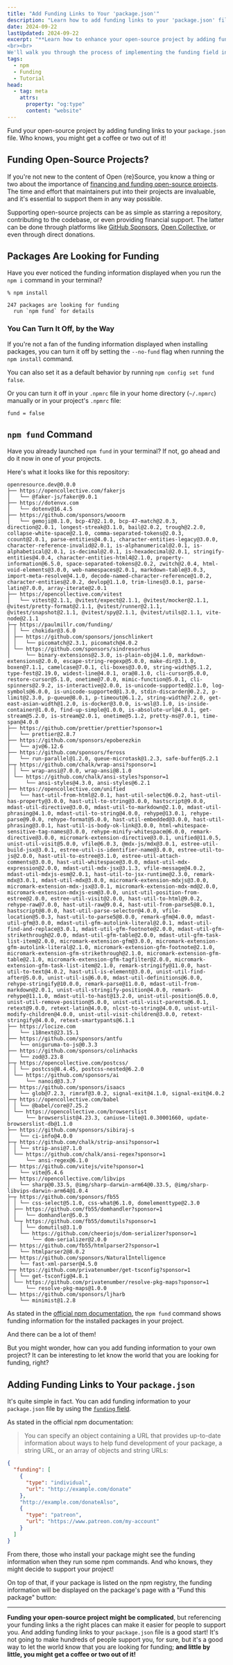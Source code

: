 ```yaml
---
title: "Add Funding Links to Your 'package.json'"
description: "Learn how to add funding links to your 'package.json' file to make it easier to support your open-source project."
date: 2024-09-22
lastUpdated: 2024-09-22
excerpt: "**Learn how to enhance your open-source project by adding funding links to your 'package.json'.** This guide highlights the importance of supporting maintainers and explores various ways contributors can provide financial assistance, including platforms like GitHub Sponsors and Open Collective. **By making your funding information visible, you can encourage users to support your project directly.**
<br><br>
We'll walk you through the process of implementing the funding field in your 'package.json', ensuring that your project is equipped to receive contributions. Whether it's a simple donation link or a Patreon page, letting the community know you're seeking support can make a difference. With just a few adjustments, you might find that your project receives the backing it deserves!"
tags:
  - npm
  - Funding
  - Tutorial
head:
  - tag: meta
    attrs:
      property: "og:type"
      content: "website"
---
```


<p class="lead">Fund your open-source project by adding funding links to your <code>package.json</code> file. Who knows, you might get a coffee or two out of it!</p>

## Funding Open-Source Projects?

If you're not new to the content of Open \{re\}Source, you know a thing or two about the importance of [financing and funding open-source projects](/guide/financing-open-source-projects). The time and effort that maintainers put into their projects are invaluable, and it's essential to support them in any way possible.

Supporting open-source projects can be as simple as starring a repository, contributing to the codebase, or even providing financial support. The latter can be done through platforms like [GitHub Sponsors](https://github.com/sponsors), [Open Collective](https://opencollective.com/), or even through direct donations.

## Packages Are Looking for Funding

Have you ever noticed the funding information displayed when you run the `npm i` command in your terminal?

```
% npm install

247 packages are looking for funding
  run `npm fund` for details
```

### You Can Turn It Off, by the Way

If you're not a fan of the funding information displayed when installing packages, you can turn it off by setting the `--no-fund` flag when running the `npm install` command.

You can also set it as a default behavior by running `npm config set fund false`.

Or you can turn it off in your `.npmrc` file in your home directory (`~/.npmrc`) manually or in your project's `.npmrc` file:

```
fund = false
```

## `npm fund` Command

Have you already launched `npm fund` in your terminal? If not, go ahead and do it now in one of your projects.

Here's what it looks like for this repository:

```
openresource.dev@0.0.0
├── https://opencollective.com/fakerjs
│   └── @faker-js/faker@9.0.1
├── https://dotenvx.com
│   └── dotenv@16.4.5
├── https://github.com/sponsors/wooorm
│   └── gemoji@8.1.0, bcp-47@2.1.0, bcp-47-match@2.0.3, direction@2.0.1, longest-streak@3.1.0, bail@2.0.2, trough@2.2.0, collapse-white-space@2.1.0, comma-separated-tokens@2.0.3, ccount@2.0.1, parse-entities@4.0.1, character-entities-legacy@3.0.0, character-reference-invalid@2.0.1, is-alphanumerical@2.0.1, is-alphabetical@2.0.1, is-decimal@2.0.1, is-hexadecimal@2.0.1, stringify-entities@4.0.4, character-entities-html4@2.1.0, property-information@6.5.0, space-separated-tokens@2.0.2, zwitch@2.0.4, html-void-elements@3.0.0, web-namespaces@2.0.1, markdown-table@3.0.3, import-meta-resolve@4.1.0, decode-named-character-reference@1.0.2, character-entities@2.0.2, devlop@1.1.0, trim-lines@3.0.1, parse-latin@7.0.0, array-iterate@2.0.1
├── https://opencollective.com/vitest
│   └── vitest@2.1.1, @vitest/expect@2.1.1, @vitest/mocker@2.1.1, @vitest/pretty-format@2.1.1, @vitest/runner@2.1.1, @vitest/snapshot@2.1.1, @vitest/spy@2.1.1, @vitest/utils@2.1.1, vite-node@2.1.1
├─┬ https://paulmillr.com/funding/
│ │ └── chokidar@3.6.0
│ ├── https://github.com/sponsors/jonschlinkert
│ │   └── picomatch@2.3.1, picomatch@4.0.2
│ └── https://github.com/sponsors/sindresorhus
│     └── binary-extensions@2.3.0, is-plain-obj@4.1.0, markdown-extensions@2.0.0, escape-string-regexp@5.0.0, make-dir@3.1.0, boxen@7.1.1, camelcase@7.0.1, cli-boxes@3.0.0, string-width@5.1.2, type-fest@2.19.0, widest-line@4.0.1, ora@8.1.0, cli-cursor@5.0.0, restore-cursor@5.1.0, onetime@7.0.0, mimic-function@5.0.1, cli-spinners@2.9.2, is-interactive@2.0.0, is-unicode-supported@2.1.0, log-symbols@6.0.0, is-unicode-supported@1.3.0, stdin-discarder@0.2.2, p-limit@2.3.0, p-queue@8.0.1, p-timeout@6.1.2, string-width@7.2.0, get-east-asian-width@1.2.0, is-docker@3.0.0, is-wsl@3.1.0, is-inside-container@1.0.0, find-up-simple@1.0.0, is-absolute-url@4.0.1, get-stream@5.2.0, is-stream@2.0.1, onetime@5.1.2, pretty-ms@7.0.1, time-span@4.0.0
├── https://github.com/prettier/prettier?sponsor=1
│   └── prettier@2.8.7
├── https://github.com/sponsors/epoberezkin
│   └── ajv@6.12.6
├── https://github.com/sponsors/feross
│   └── run-parallel@1.2.0, queue-microtask@1.2.3, safe-buffer@5.2.1
├─┬ https://github.com/chalk/wrap-ansi?sponsor=1
│ │ └── wrap-ansi@7.0.0, wrap-ansi@8.1.0
│ └── https://github.com/chalk/ansi-styles?sponsor=1
│     └── ansi-styles@4.3.0, ansi-styles@6.2.1
├── https://opencollective.com/unified
│   └── hast-util-from-html@2.0.1, hast-util-select@6.0.2, hast-util-has-property@3.0.0, hast-util-to-string@3.0.0, hastscript@9.0.0, mdast-util-directive@3.0.0, mdast-util-to-markdown@2.1.0, mdast-util-phrasing@4.1.0, mdast-util-to-string@4.0.0, rehype@13.0.1, rehype-parse@9.0.0, rehype-format@5.0.0, hast-util-embedded@3.0.0, hast-util-phrasing@3.0.1, hast-util-is-body-ok-link@3.0.0, html-whitespace-sensitive-tag-names@3.0.0, rehype-minify-whitespace@6.0.0, remark-directive@3.0.0, micromark-extension-directive@3.0.1, unified@11.0.5, unist-util-visit@5.0.0, vfile@6.0.3, @mdx-js/mdx@3.0.1, estree-util-build-jsx@3.0.1, estree-util-is-identifier-name@3.0.0, estree-util-to-js@2.0.0, hast-util-to-estree@3.1.0, estree-util-attach-comments@3.0.0, hast-util-whitespace@3.0.0, mdast-util-mdx-expression@2.0.0, mdast-util-mdx-jsx@3.1.3, vfile-message@4.0.2, mdast-util-mdxjs-esm@2.0.1, hast-util-to-jsx-runtime@2.3.0, remark-mdx@3.0.1, mdast-util-mdx@3.0.0, micromark-extension-mdxjs@3.0.0, micromark-extension-mdx-jsx@3.0.1, micromark-extension-mdx-md@2.0.0, micromark-extension-mdxjs-esm@3.0.0, unist-util-position-from-estree@2.0.0, estree-util-visit@2.0.0, hast-util-to-html@9.0.2, rehype-raw@7.0.0, hast-util-raw@9.0.4, hast-util-from-parse5@8.0.1, hastscript@8.0.0, hast-util-parse-selector@4.0.0, vfile-location@5.0.3, hast-util-to-parse5@8.0.0, remark-gfm@4.0.0, mdast-util-gfm@3.0.0, mdast-util-gfm-autolink-literal@2.0.1, mdast-util-find-and-replace@3.0.1, mdast-util-gfm-footnote@2.0.0, mdast-util-gfm-strikethrough@2.0.0, mdast-util-gfm-table@2.0.0, mdast-util-gfm-task-list-item@2.0.0, micromark-extension-gfm@3.0.0, micromark-extension-gfm-autolink-literal@2.1.0, micromark-extension-gfm-footnote@2.1.0, micromark-extension-gfm-strikethrough@2.1.0, micromark-extension-gfm-table@2.1.0, micromark-extension-gfm-tagfilter@2.0.0, micromark-extension-gfm-task-list-item@2.1.0, remark-stringify@11.0.0, hast-util-to-text@4.0.2, hast-util-is-element@3.0.0, unist-util-find-after@5.0.0, unist-util-is@6.0.0, mdast-util-definitions@6.0.0, rehype-stringify@10.0.0, remark-parse@11.0.0, mdast-util-from-markdown@2.0.1, unist-util-stringify-position@4.0.0, remark-rehype@11.1.0, mdast-util-to-hast@13.2.0, unist-util-position@5.0.0, unist-util-remove-position@5.0.0, unist-util-visit-parents@6.0.1, retext@9.0.0, retext-latin@4.0.0, nlcst-to-string@4.0.0, unist-util-modify-children@4.0.0, unist-util-visit-children@3.0.0, retext-stringify@4.0.0, retext-smartypants@6.1.1
├── https://locize.com
│   └── i18next@23.15.1
├── https://github.com/sponsors/antfu
│   └── oniguruma-to-js@0.3.3
├── https://github.com/sponsors/colinhacks
│   └── zod@3.23.8
├─┬ https://opencollective.com/postcss/
│ │ └── postcss@8.4.45, postcss-nested@6.2.0
│ └── https://github.com/sponsors/ai
│     └── nanoid@3.3.7
├── https://github.com/sponsors/isaacs
│   └── glob@7.2.3, rimraf@3.0.2, signal-exit@4.1.0, signal-exit@4.0.2
├─┬ https://opencollective.com/babel
│ │ └── @babel/core@7.25.2
│ └── https://opencollective.com/browserslist
│     └── browserslist@4.23.3, caniuse-lite@1.0.30001660, update-browserslist-db@1.1.0
├── https://github.com/sponsors/sibiraj-s
│   └── ci-info@4.0.0
├─┬ https://github.com/chalk/strip-ansi?sponsor=1
│ │ └── strip-ansi@7.1.0
│ └── https://github.com/chalk/ansi-regex?sponsor=1
│     └── ansi-regex@6.1.0
├── https://github.com/vitejs/vite?sponsor=1
│   └── vite@5.4.6
├── https://opencollective.com/libvips
│   └── sharp@0.33.5, @img/sharp-darwin-arm64@0.33.5, @img/sharp-libvips-darwin-arm64@1.0.4
├─┬ https://github.com/sponsors/fb55
│ │ └── css-select@5.1.0, css-what@6.1.0, domelementtype@2.3.0
│ ├── https://github.com/fb55/domhandler?sponsor=1
│ │   └── domhandler@5.0.3
│ └─┬ https://github.com/fb55/domutils?sponsor=1
│   │ └── domutils@3.1.0
│   └── https://github.com/cheeriojs/dom-serializer?sponsor=1
│       └── dom-serializer@2.0.0
├── https://github.com/fb55/htmlparser2?sponsor=1
│   └── htmlparser2@8.0.2
├── https://github.com/sponsors/NaturalIntelligence
│   └── fast-xml-parser@4.5.0
├─┬ https://github.com/privatenumber/get-tsconfig?sponsor=1
│ │ └── get-tsconfig@4.8.1
│ └── https://github.com/privatenumber/resolve-pkg-maps?sponsor=1
│     └── resolve-pkg-maps@1.0.0
└── https://github.com/sponsors/ljharb
    └── minimist@1.2.8
```

As stated in the [official npm documentation](https://docs.npmjs.com/cli/commands/npm-fund), the `npm fund` command shows funding information for the installed packages in your project.

And there can be a lot of them!

But you might wonder, how can you add funding information to your own project? It can be interesting to let know the world that you are looking for funding, right?

## Adding Funding Links to Your `package.json`

It's quite simple in fact. You can add funding information to your `package.json` file by using the [`funding` field](https://docs.npmjs.com/cli/v10/configuring-npm/package-json#funding).

As stated in the official npm documentation:

> You can specify an object containing a URL that provides up-to-date information about ways to help fund development of your package, a string URL, or an array of objects and string URLs:

```json
{
  "funding": [
    {
      "type": "individual",
      "url": "http://example.com/donate"
    },
    "http://example.com/donateAlso",
    {
      "type": "patreon",
      "url": "https://www.patreon.com/my-account"
    }
  ]
}
```

From there, those who install your package might see the funding information when they run some npm commands. And who knows, they might decide to support your project!

On top of that, if your package is listed on the npm registry, the funding information will be displayed on the package's page with a "Fund this package" button:

<ContentImage src="/images/add-funding-links-to-your-package.json.png" alt="Screenshot the 'Fund this package' npm registry button" width="370" height="50" />

---

**Funding your open-source project might be complicated**, but referencing your funding links a the right places can make it easier for people to support you. And adding funding links to your `package.json` file is a good start! It's not going to make hundreds of people support you, for sure, but it's a good way to let the world know that you are looking for funding; **and little by little, you might get a coffee or two out of it!**
